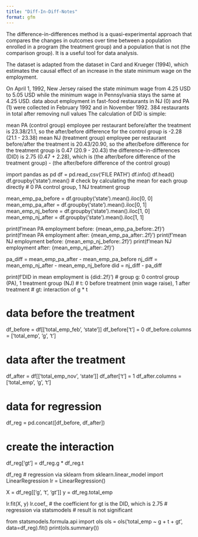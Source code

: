 ```yaml
---
title: "Diff-In-Diff-Notes"
format: gfm
---
```

The difference-in-differences method is a quasi-experimental approach that compares the changes in outcomes over time between a population enrolled in a program (the treatment group) and a population that is not (the comparison group). It is a useful tool for data analysis.

The dataset is adapted from the dataset in Card and Krueger (1994), which estimates the causal effect of an increase in the state minimum wage on the employment.

On April 1, 1992, New Jersey raised the state minimum wage from 4.25 USD to 5.05 USD while the minimum wage in Pennsylvania stays the same at 4.25 USD.
data about employment in fast-food restaurants in NJ (0) and PA (1) were collected in February 1992 and in November 1992.
384 restaurants in total after removing null values
The calculation of DID is simple:

mean PA (control group) employee per restaurant before/after the treatment is 23.38/21.1, so the after/before difference for the control group is -2.28 (21.1 - 23.38)
mean NJ (treatment group) employee per restaurant before/after the treatment is 20.43/20.90, so the after/before difference for the treatment group is 0.47 (20.9 - 20.43)
the difference-in-differences (DID) is 2.75 (0.47 + 2.28), which is (the after/before difference of the treatment group) - (the after/before difference of the control group)

import pandas as pd
df = pd.read_csv('FILE PATH')
df.info()
df.head()
df.groupby('state').mean()
# check by calculating the mean for each group directly
# 0 PA control group, 1 NJ treatment group

mean_emp_pa_before = df.groupby('state').mean().iloc[0, 0]
mean_emp_pa_after = df.groupby('state').mean().iloc[0, 1]
mean_emp_nj_before = df.groupby('state').mean().iloc[1, 0]
mean_emp_nj_after = df.groupby('state').mean().iloc[1, 1]

print(f'mean PA employment before: {mean_emp_pa_before:.2f}')
print(f'mean PA employment after: {mean_emp_pa_after:.2f}')
print(f'mean NJ employment before: {mean_emp_nj_before:.2f}')
print(f'mean NJ employment after: {mean_emp_nj_after:.2f}')

pa_diff = mean_emp_pa_after - mean_emp_pa_before
nj_diff = mean_emp_nj_after - mean_emp_nj_before
did = nj_diff - pa_diff

print(f'DID in mean employment is {did:.2f}')
# group g: 0 control group (PA), 1 treatment group (NJ)
# t: 0 before treatment (min wage raise), 1 after treatment
# gt: interaction of g * t

# data before the treatment
df_before = df[['total_emp_feb', 'state']]
df_before['t'] = 0
df_before.columns = ['total_emp', 'g', 't']

# data after the treatment
df_after = df[['total_emp_nov', 'state']]
df_after['t'] = 1
df_after.columns = ['total_emp', 'g', 't']

# data for regression
df_reg = pd.concat([df_before, df_after])

# create the interaction
df_reg['gt'] = df_reg.g * df_reg.t

df_reg
# regression via sklearn
from sklearn.linear_model import LinearRegression
lr = LinearRegression()

X = df_reg[['g', 't', 'gt']]
y = df_reg.total_emp

lr.fit(X, y)
lr.coef_  # the coefficient for gt is the DID, which is 2.75
# regression via statsmodels
# result is not significant

from statsmodels.formula.api import ols
ols = ols('total_emp ~ g + t + gt', data=df_reg).fit()
print(ols.summary())
